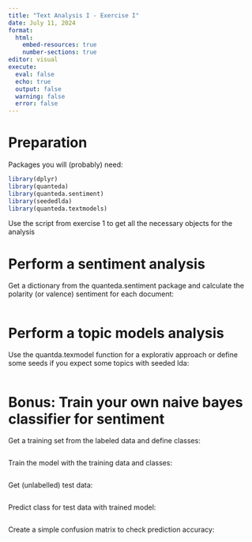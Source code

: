 ```yaml
---
title: "Text Analysis I - Exercise I"
date: July 11, 2024
format: 
  html:
    embed-resources: true
    number-sections: true
editor: visual
execute: 
  eval: false
  echo: true
  output: false
  warning: false
  error: false
---
```


# Preparation

Packages you will (probably) need:

```r
library(dplyr)
library(quanteda)
library(quanteda.sentiment)
library(seededlda)
library(quanteda.textmodels)
```

Use the script from exercise 1 to get all the necessary objects for the analysis

# Perform a sentiment analysis

Get a dictionary from the quanteda.sentiment package and calculate the polarity (or valence) sentiment for each document:

```r

```

# Perform a topic models analysis

Use the quantda.texmodel function for a explorativ approach or define some seeds if you expect some topics with seeded lda:

```r

```

# **Bonus**: Train your own naive bayes classifier for sentiment

Get a training set from the labeled data and define classes:

```r

```

Train the model with the training data and classes:

```r

```

Get (unlabelled) test data:

```r

```

Predict class for test data with trained model:

```r

```

Create a simple confusion matrix to check prediction accuracy:

```r

```
